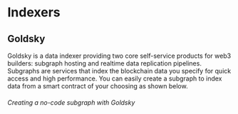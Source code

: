 # Indexers

## Goldsky
Goldsky is a data indexer providing two core self-service products for web3 builders: subgraph hosting and realtime data replication pipelines. Subgraphs are services that index the blockchain data you specify for quick access and high performance. You can easily create a subgraph to index data from a smart contract of your choosing as shown below.

###### Creating a no-code subgraph with Goldsky 
